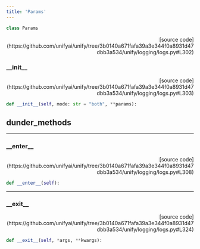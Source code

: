 ```yaml
---
title: 'Params'
---
```


```python
class Params
```

<p align="right">[source code](https://github.com/unifyai/unify/tree/3b0140a671fafa39a3e344f0a8931d47dbb3a534/unify/logging/logs.py#L302)</p>



### \_\_init\_\_

<p align="right">[source code](https://github.com/unifyai/unify/tree/3b0140a671fafa39a3e344f0a8931d47dbb3a534/unify/logging/logs.py#L303)</p>

```python
def __init__(self, mode: str = "both", **params):
```



## dunder_methods

---

### \_\_enter\_\_

<p align="right">[source code](https://github.com/unifyai/unify/tree/3b0140a671fafa39a3e344f0a8931d47dbb3a534/unify/logging/logs.py#L308)</p>

```python
def __enter__(self):
```



---

### \_\_exit\_\_

<p align="right">[source code](https://github.com/unifyai/unify/tree/3b0140a671fafa39a3e344f0a8931d47dbb3a534/unify/logging/logs.py#L324)</p>

```python
def __exit__(self, *args, **kwargs):
```

